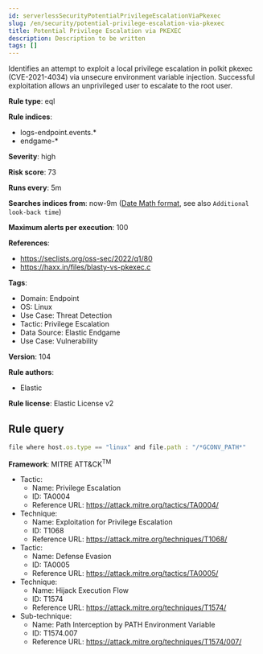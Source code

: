 ```yaml
---
id: serverlessSecurityPotentialPrivilegeEscalationViaPkexec
slug: /en/security/potential-privilege-escalation-via-pkexec
title: Potential Privilege Escalation via PKEXEC
description: Description to be written
tags: []
---
```


<div id="potential-privilege-escalation-via-pkexec"></div>

Identifies an attempt to exploit a local privilege escalation in polkit pkexec (CVE-2021-4034) via unsecure environment variable injection. Successful exploitation allows an unprivileged user to escalate to the root user.

**Rule type**: eql

**Rule indices**: 

* logs-endpoint.events.*
* endgame-*

**Severity**: high

**Risk score**: 73

**Runs every**: 5m

**Searches indices from**: now-9m ([Date Math format](((ref))/common-options.html#date-math), see also <DocLink id="serverlessSecurityRulesUiCreate" section="set-the-rules-schedule">`Additional look-back time`</DocLink>)

**Maximum alerts per execution**: 100

**References**: 

* https://seclists.org/oss-sec/2022/q1/80
* https://haxx.in/files/blasty-vs-pkexec.c

**Tags**: 

* Domain: Endpoint
* OS: Linux
* Use Case: Threat Detection
* Tactic: Privilege Escalation
* Data Source: Elastic Endgame
* Use Case: Vulnerability

**Version**: 104

**Rule authors**: 

* Elastic

**Rule license**: Elastic License v2

## Rule query

```js
file where host.os.type == "linux" and file.path : "/*GCONV_PATH*"

```

**Framework**: MITRE ATT&CK<sup>TM</sup>

* Tactic:
    * Name: Privilege Escalation
    * ID: TA0004
    * Reference URL: https://attack.mitre.org/tactics/TA0004/
* Technique:
    * Name: Exploitation for Privilege Escalation
    * ID: T1068
    * Reference URL: https://attack.mitre.org/techniques/T1068/
* Tactic:
    * Name: Defense Evasion
    * ID: TA0005
    * Reference URL: https://attack.mitre.org/tactics/TA0005/
* Technique:
    * Name: Hijack Execution Flow
    * ID: T1574
    * Reference URL: https://attack.mitre.org/techniques/T1574/
* Sub-technique:
    * Name: Path Interception by PATH Environment Variable
    * ID: T1574.007
    * Reference URL: https://attack.mitre.org/techniques/T1574/007/

